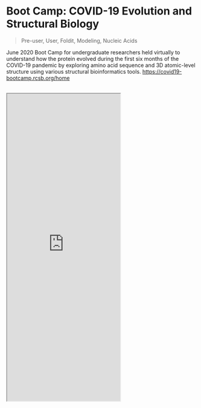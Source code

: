 # Boot Camp: COVID-19 Evolution and Structural Biology 

> Pre-user, User, Foldit, Modeling, Nucleic Acids

June 2020 Boot Camp for undergraduate researchers held virtually to understand how the protein evolved during the first six months of the COVID-19 pandemic by exploring amino acid sequence and 3D atomic-level structure using various structural bioinformatics tools.
https://covid19-bootcamp.rcsb.org/home
<br></br>
<iframe className="w-full" height="815" src="https://covid19-bootcamp.rcsb.org/home"></iframe>
